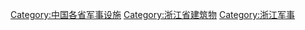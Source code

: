 [[Category:中国各省军事设施|Category:中国各省军事设施]]
[[Category:浙江省建筑物|Category:浙江省建筑物]]
[[Category:浙江军事|Category:浙江军事]]